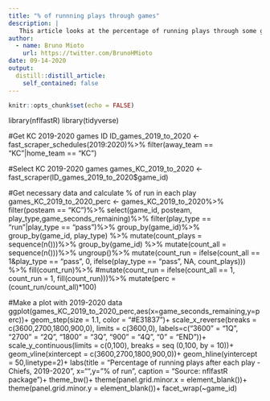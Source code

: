 ```yaml
---
title: "% of runnning plays through games"
description: |
   This article looks at the percentage of running plays through some games
author:
  - name: Bruno Mioto
    url: https://twitter.com/BrunoHMioto
date: 09-14-2020
output:
  distill::distill_article:
    self_contained: false
---
```


```r
knitr::opts_chunk$set(echo = FALSE)
```


library(nflfastR)
library(tidyverse)


#Get KC 2019-2020 games ID 
ID_games_2019_to_2020 <- fast_scraper_schedules(2019:2020)%>%
  filter(away_team == "KC"|home_team == "KC")

#Select KC 2019-2020 games
games_KC_2019_to_2020 <- fast_scraper(ID_games_2019_to_2020$game_id)


#Get necessary data and calculate % of run in each play
games_KC_2019_to_2020_perc <- games_KC_2019_to_2020%>%
  filter(posteam == "KC")%>%
  select(game_id, posteam, play_type,game_seconds_remaining)%>%
  filter(play_type == "run"|play_type == "pass")%>%
  group_by(game_id)%>%
  group_by(game_id, play_type) %>% mutate(count_plays = sequence(n()))%>%
  group_by(game_id) %>% mutate(count_all = sequence(n()))%>%
  ungroup()%>%
  mutate(count_run = ifelse(count_all == 1&play_type == "pass", 0, ifelse(play_type == "pass", NA, count_plays))) %>%
  fill(count_run)%>%
  #mutate(count_run = ifelse(count_all == 1, count_run = 1, fill(count_run)))%>%
  mutate(perc = (count_run/count_all)*100)
  
#Make a plot with 2019-2020 data
ggplot(games_KC_2019_to_2020_perc,aes(x=game_seconds_remaining,y=perc))+
  geom_step(size = 1.1, color = "#E31837")+
  scale_x_reverse(breaks = c(3600,2700,1800,900,0),
                  limits = c(3600,0),
                  labels=c("3600" = "1Q", "2700" = "2Q", "1800" = "3Q", "900" = "4Q", "0" = "END"))+
  scale_y_continuous(limits = c(0,100), breaks = seq (0,100, by = 10))+
  geom_vline(xintercept = c(3600,2700,1800,900,0))+
  geom_hline(yintercept = 50,linetype=2)+
  labs(title = "Percentage of running plays after each play - Chiefs, 2019-2020",
       x="",y="% of run",
       caption = "Source: nflfastR package")+
  theme_bw()+
  theme(panel.grid.minor.x = element_blank())+
  theme(panel.grid.minor.y = element_blank())+
  facet_wrap(~game_id)
  

